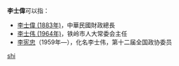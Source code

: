 '''李士偉'''可以指：
* [[李士偉_(1883年)|李士偉 (1883年)]]，中華民國財政總長
* [[李士伟_(1964年)|李士伟 (1964年)]]，铁岭市人大常委会主任
* [[李宪忠|李宪忠]]（1959年—），化名李士伟，第十二届全国政协委员

{{disambig}}

[[Category:三字李姓人名消歧义|shi]]